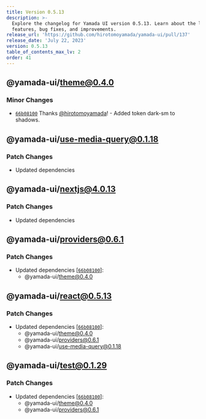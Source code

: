 ```yaml
---
title: Version 0.5.13
description: >-
  Explore the changelog for Yamada UI version 0.5.13. Learn about the latest
  features, bug fixes, and improvements.
release_url: 'https://github.com/hirotomoyamada/yamada-ui/pull/137'
release_date: 'July 22, 2023'
version: 0.5.13
table_of_contents_max_lv: 2
order: 41
---
```


## @yamada-ui/theme@0.4.0

### Minor Changes

- [`66b08100`](https://github.com/hirotomoyamada/yamada-ui/commit/66b081004f7ce5d47173bbd5d1a967a3f8d16241) Thanks [@hirotomoyamada](https://github.com/hirotomoyamada)! - Added token dark-sm to shadows.

## @yamada-ui/use-media-query@0.1.18

### Patch Changes

- Updated dependencies

## @yamada-ui/nextjs@4.0.13

### Patch Changes

- Updated dependencies

## @yamada-ui/providers@0.6.1

### Patch Changes

- Updated dependencies \[[`66b08100`](https://github.com/hirotomoyamada/yamada-ui/commit/66b081004f7ce5d47173bbd5d1a967a3f8d16241)]:
  - @yamada-ui/theme@0.4.0

## @yamada-ui/react@0.5.13

### Patch Changes

- Updated dependencies \[[`66b08100`](https://github.com/hirotomoyamada/yamada-ui/commit/66b081004f7ce5d47173bbd5d1a967a3f8d16241)]:
  - @yamada-ui/theme@0.4.0
  - @yamada-ui/providers@0.6.1
  - @yamada-ui/use-media-query@0.1.18

## @yamada-ui/test@0.1.29

### Patch Changes

- Updated dependencies \[[`66b08100`](https://github.com/hirotomoyamada/yamada-ui/commit/66b081004f7ce5d47173bbd5d1a967a3f8d16241)]:
  - @yamada-ui/theme@0.4.0
  - @yamada-ui/providers@0.6.1
